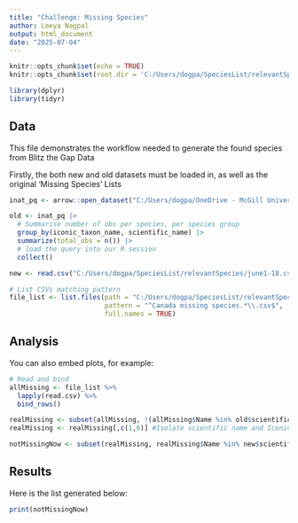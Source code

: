 ```yaml
---
title: "Challenge: Missing Species"
author: Leeya Nagpal
output: html_document
date: "2025-07-04"
---
```


```r
knitr::opts_chunk$set(echo = TRUE)
knitr::opts_chunk$set(root.dir = 'C:/Users/dogpa/SpeciesList/relevantSpecies/')

library(dplyr) 
library(tidyr)
```

## Data

This file demonstrates the workflow needed to generate the found species from Blitz the Gap Data

Firstly, the both new and old datasets must be loaded in, as well as the original 'Missing Species' Lists
```r

inat_pq <- arrow::open_dataset("C:/Users/dogpa/OneDrive - McGill University/Laura's Lab_Group - inat-canada/iNat_non_sensitive_data_Jan2025.parquet")

old <- inat_pq |> 
  # Summarise number of obs per species, per species group
  group_by(iconic_taxon_name, scientific_name) |>
  summarize(total_obs = n()) |> 
  # load the query into our R session
  collect()

new <- read.csv("C:/Users/dogpa/SpeciesList/relevantSpecies/june1-18.csv")

# List CSVs matching pattern
file_list <- list.files(path = "C:/Users/dogpa/SpeciesList/relevantSpecies", 
                        pattern = "^Canada missing species.*\\.csv$", 
                        full.names = TRUE)

```

## Analysis

You can also embed plots, for example:

```r

# Read and bind
allMissing <- file_list %>%
  lapply(read.csv) %>%
  bind_rows()

realMissing <- subset(allMissing, !(allMissing$Name %in% old$scientific_name))
realMissing <- realMissing[,c(1,6)] #Isolate scientific name and Iconic Taxa Columns

notMissingNow <- subset(realMissing, realMissing$Name %in% new$scientific_name)
```

## Results

Here is the list generated below:
```r
print(notMissingNow)
```
